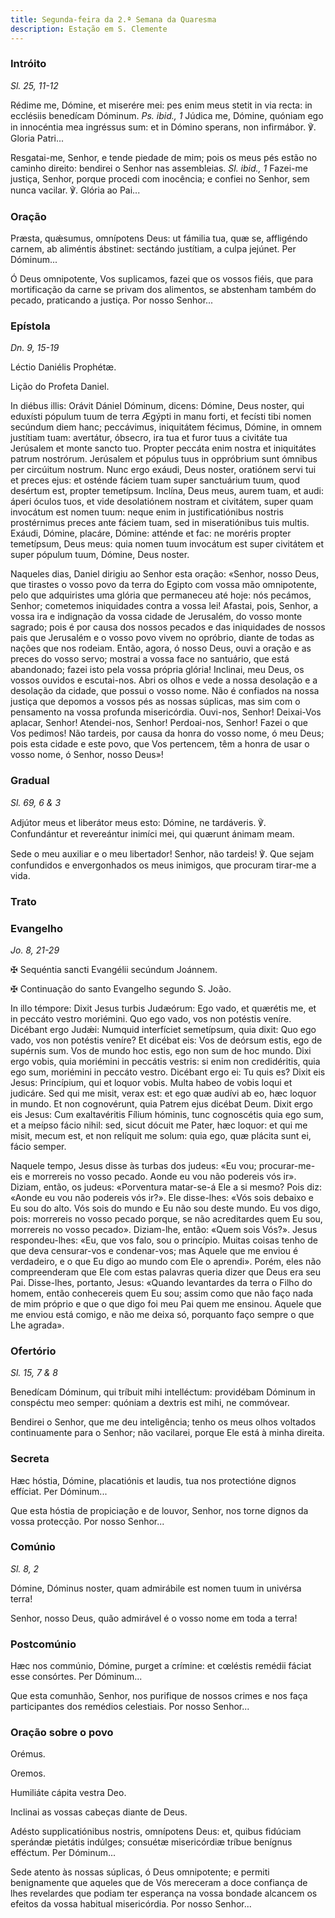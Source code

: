 ```yaml
---
title: Segunda-feira da 2.ª Semana da Quaresma
description: Estação em S. Clemente
---
```


### Intróito

<em>Sl. 25, 11-12</em>

<div class="side-by-side not-content">

Rédime me, Dómine, et miserére mei: pes enim meus stetit in via recta: in ecclésiis benedícam Dóminum. <em>Ps. ibid., 1</em> Júdica me, Dómine, quóniam ego in innocéntia mea ingréssus sum: et in Dómino sperans, non infirmábor. ℣. Gloria Patri...

Resgatai-me, Senhor, e tende piedade de mim; pois os meus pés estão no caminho direito: bendirei o Senhor nas assembleias. <em>Sl. ibid., 1</em> Fazei-me justiça, Senhor, porque procedi com inocência; e confiei no Senhor, sem nunca vacilar. ℣. Glória ao Pai...

</div>

### Oração

<div class="side-by-side not-content">

Præsta, quǽsumus, omnípotens Deus: ut fámilia tua, quæ se, affligéndo carnem, ab aliméntis ábstinet: sectándo justítiam, a culpa jejúnet. Per Dóminum...

Ó Deus omnipotente, Vos suplicamos, fazei que os vossos fiéis, que para mortificação da carne se privam dos alimentos, se abstenham também do pecado, praticando a justiça. Por nosso Senhor...

</div>

### Epístola

<em>Dn. 9, 15-19</em>

<div class="side-by-side not-content">

Léctio Daniélis Prophétæ.

Lição do Profeta Daniel.

In diébus illis: Orávit Dániel Dóminum, dicens: Dómine, Deus noster, qui eduxísti pópulum tuum de terra Ægýpti in manu forti, et fecísti tibi nomen secúndum diem hanc; peccávimus, iniquitátem fécimus, Dómine, in omnem justítiam tuam: avertátur, óbsecro, ira tua et furor tuus a civitáte tua Jerúsalem et monte sancto tuo. Propter peccáta enim nostra et iniquitátes patrum nostrórum. Jerúsalem et pópulus tuus in oppróbrium sunt ómnibus per circúitum nostrum. Nunc ergo exáudi, Deus noster, oratiónem servi tui et preces ejus: et osténde fáciem tuam super sanctuárium tuum, quod desértum est, propter temetípsum. Inclína, Deus meus, aurem tuam, et audi: áperi óculos tuos, et vide desolatiónem nostram et civitátem, super quam invocátum est nomen tuum: neque enim in justificatiónibus nostris prostérnimus preces ante fáciem tuam, sed in miseratiónibus tuis multis. Exáudi, Dómine, placáre, Dómine: atténde et fac: ne moréris propter temetípsum, Deus meus: quia nomen tuum invocátum est super civitátem et super pópulum tuum, Dómine, Deus noster.

Naqueles dias, Daniel dirigiu ao Senhor esta oração: «Senhor, nosso Deus, que tirastes o vosso povo da terra do Egipto com vossa mão omnipotente, pelo que adquiristes uma glória que permaneceu até hoje: nós pecámos, Senhor; cometemos iniquidades contra a vossa lei! Afastai, pois, Senhor, a vossa ira e indignação da vossa cidade de Jerusalém, do vosso monte sagrado; pois é por causa dos nossos pecados e das iniquidades de nossos pais que Jerusalém e o vosso povo vivem no opróbrio, diante de todas as nações que nos rodeiam. Então, agora, ó nosso Deus, ouvi a oração e as preces do vosso servo; mostrai a vossa face no santuário, que está abandonado; fazei isto pela vossa própria glória! Inclinai, meu Deus, os vossos ouvidos e escutai-nos. Abri os olhos e vede a nossa desolação e a desolação da cidade, que possui o vosso nome. Não é confiados na nossa justiça que depomos a vossos pés as nossas súplicas, mas sim com o pensamento na vossa profunda misericórdia. Ouvi-nos, Senhor! Deixai-Vos aplacar, Senhor! Atendei-nos, Senhor! Perdoai-nos, Senhor! Fazei o que Vos pedimos! Não tardeis, por causa da honra do vosso nome, ó meu Deus; pois esta cidade e este povo, que Vos pertencem, têm a honra de usar o vosso nome, ó Senhor, nosso Deus»!

</div>

### Gradual

<em>Sl. 69, 6 & 3</em>

<div class="side-by-side not-content">

Adjútor meus et liberátor meus esto: Dómine, ne tardáveris. ℣. Confundántur et revereántur inimíci mei, qui quærunt ánimam meam.

Sede o meu auxiliar e o meu libertador! Senhor, não tardeis! ℣. Que sejam confundidos e envergonhados os meus inimigos, que procuram tirar-me a vida.

</div>

### Trato


<LinkCard
  href="/missal/quaresma/quartacinzas#trato"
  title="Trato Quarta-feira de Cinzas"
/>

### Evangelho

<em>Jo. 8, 21-29</em>

<div class="side-by-side not-content">

<span class="cross text-red-500">✠</span> Sequéntia sancti Evangélii secúndum Joánnem.

<span class="cross text-red-500">✠</span> Continuação do santo Evangelho segundo S. João.

In illo témpore: Dixit Jesus turbis Judæórum: Ego vado, et quærétis me, et in peccáto vestro moriémini. Quo ego vado, vos non potéstis veníre. Dicébant ergo Judǽi: Numquid interfíciet semetípsum, quia dixit: Quo ego vado, vos non potéstis veníre? Et dicébat eis: Vos de deórsum estis, ego de supérnis sum. Vos de mundo hoc estis, ego non sum de hoc mundo. Dixi ergo vobis, quia moriémini in peccátis vestris: si enim non credidéritis, quia ego sum, moriémini in peccáto vestro. Dicébant ergo ei: Tu quis es? Dixit eis Jesus: Princípium, qui et loquor vobis. Multa habeo de vobis loqui et judicáre. Sed qui me misit, verax est: et ego quæ audívi ab eo, hæc loquor in mundo. Et non cognovérunt, quia Patrem ejus dicébat Deum. Dixit ergo eis Jesus: Cum exaltavéritis Fílium hóminis, tunc cognoscétis quia ego sum, et a meípso fácio nihil: sed, sicut dócuit me Pater, hæc loquor: et qui me misit, mecum est, et non relíquit me solum: quia ego, quæ plácita sunt ei, fácio semper.

Naquele tempo, Jesus disse às turbas dos judeus: «Eu vou; procurar-me-eis e morrereis no vosso pecado. Aonde eu vou não podereis vós ir». Diziam, então, os judeus: «Porventura matar-se-á Ele a si mesmo? Pois diz: «Aonde eu vou não podereis vós ir?». Ele disse-lhes: «Vós sois debaixo e Eu sou do alto. Vós sois do mundo e Eu não sou deste mundo. Eu vos digo, pois: morrereis no vosso pecado porque, se não acreditardes quem Eu sou, morrereis no vosso pecado». Diziam-lhe, então: «Quem sois Vós?». Jesus respondeu-lhes: «Eu, que vos falo, sou o princípio. Muitas coisas tenho de que deva censurar-vos e condenar-vos; mas Aquele que me enviou é verdadeiro, e o que Eu digo ao mundo com Ele o aprendi». Porém, eles não compreenderam que Ele com estas palavras queria dizer que Deus era seu Pai. Disse-lhes, portanto, Jesus: «Quando levantardes da terra o Filho do homem, então conhecereis quem Eu sou; assim como que não faço nada de mim próprio e que o que digo foi meu Pai quem me ensinou. Aquele que me enviou está comigo, e não me deixa só, porquanto faço sempre o que Lhe agrada».

</div>

### Ofertório

<em>Sl. 15, 7 & 8</em>

<div class="side-by-side not-content">

Benedícam Dóminum, qui tríbuit mihi intelléctum: providébam Dóminum in conspéctu meo semper: quóniam a dextris est mihi, ne commóvear.

Bendirei o Senhor, que me deu inteligência; tenho os meus olhos voltados continuamente para o Senhor; não vacilarei, porque Ele está à minha direita.

</div>

### Secreta

<div class="side-by-side not-content">

Hæc hóstia, Dómine, placatiónis et laudis, tua nos protectióne dignos effíciat. Per Dóminum...

Que esta hóstia de propiciação e de louvor, Senhor, nos torne dignos da vossa protecção. Por nosso Senhor...

</div>

### Comúnio

<em>Sl. 8, 2</em>

<div class="side-by-side not-content">

Dómine, Dóminus noster, quam admirábile est nomen tuum in univérsa terra!

Senhor, nosso Deus, quão admirável é o vosso nome em toda a terra!

</div>

### Postcomúnio

<div class="side-by-side not-content">

Hæc nos commúnio, Dómine, purget a crímine: et cœléstis remédii fáciat esse consórtes. Per Dóminum...

Que esta comunhão, Senhor, nos purifique de nossos crimes e nos faça participantes dos remédios celestiais. Por nosso Senhor...

</div>

### Oração sobre o povo

<div class="side-by-side not-content">

<span class="text-red-500 text-center">Orémus.</span>

<span class="text-red-500 text-center">Oremos.</span>

Humiliáte cápita vestra Deo.

Inclinai as vossas cabeças diante de Deus.

Adésto supplicatiónibus nostris, omnípotens Deus: et, quibus fidúciam sperándæ pietátis indúlges; consuétæ misericórdiæ tríbue benígnus efféctum. Per Dóminum...

Sede atento às nossas súplicas, ó Deus omnipotente; e permiti benignamente que aqueles que de Vós mereceram a doce confiança de lhes revelardes que podiam ter esperança na vossa bondade alcancem os efeitos da vossa habitual misericórdia. Por nosso Senhor...

</div>
